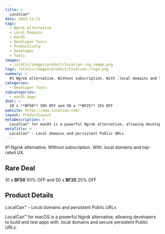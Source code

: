 ```yaml
---
title: >
  LocalCan™
date: 2024-11-22
tags:
  - Ngrok Alternative
  - Local Domains
  - macOS
  - Developer Tools
  - Productivity
  - Developer
  - Tools
images:
  - /static/images/product/localcan-/og-image.png
logo: /static/images/product/localcan-/logo.png
summary: >
  #1 Ngrok alternative. Without subscription. With .local domains and top-rated UX.
categories:
  - Developer Tools
subcategories:
  - macOS Apps
deal: >
  10 x **BF50** 50% OFF and 50 x **BF25** 25% OFF
website: https://www.localcan.com/
layout: ProductLayout
metaDescription: >
  LocalCan™ for macOS is a powerful Ngrok alternative, allowing developers to build and test apps with .local domains and secure persistent Public URLs.
metaTitle: >
  LocalCan™ - Local domains and persistent Public URLs
---
```

#1 Ngrok alternative. Without subscription. With .local domains and top-rated UX.

## Rare Deal

10 x **BF50** 50% OFF and 50 x **BF25** 25% OFF

## Product Details
LocalCan™ - Local domains and persistent Public URLs

LocalCan™ for macOS is a powerful Ngrok alternative, allowing developers to build and test apps with .local domains and secure persistent Public URLs.
